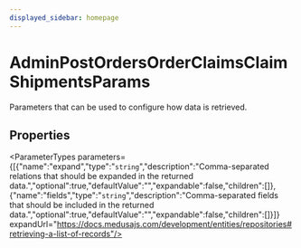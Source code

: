 ```yaml
---
displayed_sidebar: homepage
---
```



# AdminPostOrdersOrderClaimsClaimShipmentsParams

Parameters that can be used to configure how data is retrieved.

## Properties

<ParameterTypes parameters={[{"name":"expand","type":"`string`","description":"Comma-separated relations that should be expanded in the returned data.","optional":true,"defaultValue":"","expandable":false,"children":[]},{"name":"fields","type":"`string`","description":"Comma-separated fields that should be included in the returned data.","optional":true,"defaultValue":"","expandable":false,"children":[]}]} expandUrl="https://docs.medusajs.com/development/entities/repositories#retrieving-a-list-of-records"/>
